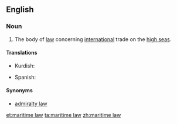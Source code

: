 ==English==

===Noun===
{{en-noun|-}}

# The body of [[law]] concerning [[international]] trade on the [[high seas]].

====Translations====
{{trans-top|body of law concerning international trade}}
* Kurdish: {{t|ku|dadweriya deryayî|sc=ku-Arab}}
{{trans-mid}}
* Spanish: {{t-|es|derecho marítimo|m}}
{{trans-bottom}}

====Synonyms====
* [[admiralty law]]

[[et:maritime law]]
[[ta:maritime law]]
[[zh:maritime law]]